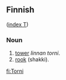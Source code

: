 ==Finnish==
([[Wiktionary:Finnish_index_t|index T]])

===Noun===

# [[tower]]  ''linnan torni''.
# [[rook]] (shakki).

[[fi:Torni]]